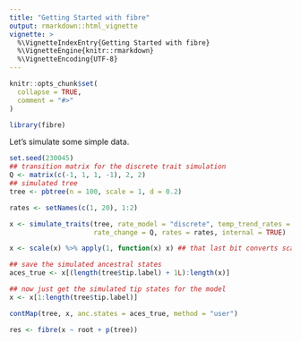 ```yaml
---
title: "Getting Started with fibre"
output: rmarkdown::html_vignette
vignette: >
  %\VignetteIndexEntry{Getting Started with fibre}
  %\VignetteEngine{knitr::rmarkdown}
  %\VignetteEncoding{UTF-8}
---
```


```r
knitr::opts_chunk$set(
  collapse = TRUE,
  comment = "#>"
)
```

```r
library(fibre)
```

Let's simulate some simple data.

```r
set.seed(230045)
## transition matrix for the discrete trait simulation
Q <- matrix(c(-1, 1, 1, -1), 2, 2)
## simulated tree
tree <- pbtree(n = 100, scale = 1, d = 0.2)

rates <- setNames(c(1, 20), 1:2)

x <- simulate_traits(tree, rate_model = "discrete", temp_trend_rates = 0,
                     rate_change = Q, rates = rates, internal = TRUE)

```


```r
x <- scale(x) %>% apply(1, function(x) x) ## that last bit converts scaled matrix back to vector

## save the simulated ancestral states
aces_true <- x[(length(tree$tip.label) + 1L):length(x)]

## now just get the simulated tip states for the model
x <- x[1:length(tree$tip.label)]

contMap(tree, x, anc.states = aces_true, method = "user")

```

```r
res <- fibre(x ~ root + p(tree))
```


